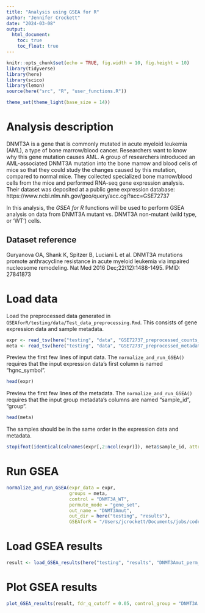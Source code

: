 ```yaml
---
title: "Analysis using GSEA for R"
author: "Jennifer Crockett"
date: "2024-03-08"
output: 
  html_document:
    toc: true
    toc_float: true
---
```


```r
knitr::opts_chunk$set(echo = TRUE, fig.width = 10, fig.height = 10)
library(tidyverse)
library(here)
library(scico)
library(lemon)
source(here("src", "R", "user_functions.R"))

theme_set(theme_light(base_size = 14))
```

# Analysis description

DNMT3A is a gene that is commonly mutated in acute myeloid leukemia (AML), a type of bone marrow/blood cancer. Researchers want to know why this gene mutation causes AML. A group of researchers introduced an AML-associated DNMT3A mutation into the bone marrow and blood cells of mice so that they could study the changes caused by this mutation, compared to normal mice. They collected specialized bone marrow/blood cells from the mice and performed RNA-seq gene expression analysis. Their dataset was deposited at a public gene expression database: https://www.ncbi.nlm.nih.gov/geo/query/acc.cgi?acc=GSE72737

In this analysis, the _GSEA for R_ functions will be used to perform GSEA analysis on data from DNMT3A mutant vs. DNMT3A non-mutant (wild type, or 'WT') cells.

## Dataset reference

Guryanova OA, Shank K, Spitzer B, Luciani L et al. DNMT3A mutations promote anthracycline resistance in acute myeloid leukemia via impaired nucleosome remodeling. Nat Med 2016 Dec;22(12):1488-1495. PMID: 27841873

# Load data

Load the preprocessed data generated in `GSEAforR/testing/data/Test_data_preprocessing.Rmd`. This consists of gene expression data and sample metadata.

```r
expr <- read_tsv(here("testing", "data", "GSE72737_preprocessed_counts_human_HGNC_symbols.tsv"), show_col_types = F)
meta <- read_tsv(here("testing", "data", "GSE72737_preprocessed_metadata.tsv"), show_col_types = F)
```

Preview the first few lines of input data. The `normalize_and_run_GSEA()` requires that the input expression data's first column is named "hgnc_symbol".

```r
head(expr)
```

Preview the first few lines of the metadata. The `normalize_and_run_GSEA()` requires that the input group metadata's columns are named "sample_id", "group".

```r
head(meta)
```

The samples should be in the same order in the expression data and metadata.

```r
stopifnot(identical(colnames(expr[,2:ncol(expr)]), meta$sample_id, attrib.as.set = F))
```

# Run GSEA

```r
normalize_and_run_GSEA(expr_data = expr, 
                       groups = meta, 
                       control = "DNMT3A_WT", 
                       permute_mode = "gene_set", 
                       out_name = "DNMT3Amut", 
                       out_dir = here("testing", "results"), 
                       GSEAforR = "/Users/jcrockett/Documents/jobs/code_sample_projects/GSEAforR/")
```

# Load GSEA results

```r
result <- load_GSEA_results(here("testing", "results", "DNMT3Amut_perm_gene_set_h.all.v2023.2.Gsea.1710129235807"))
```

# Plot GSEA results

```r
plot_GSEA_results(result, fdr_q_cutoff = 0.05, control_group = "DNMT3A WT", experimental_group = "DNMT3A Mutant", order = -1, save_file = here("testing", "results", "GSEA_results_DNMT3A_Mut_vs_WT.png"))
```



